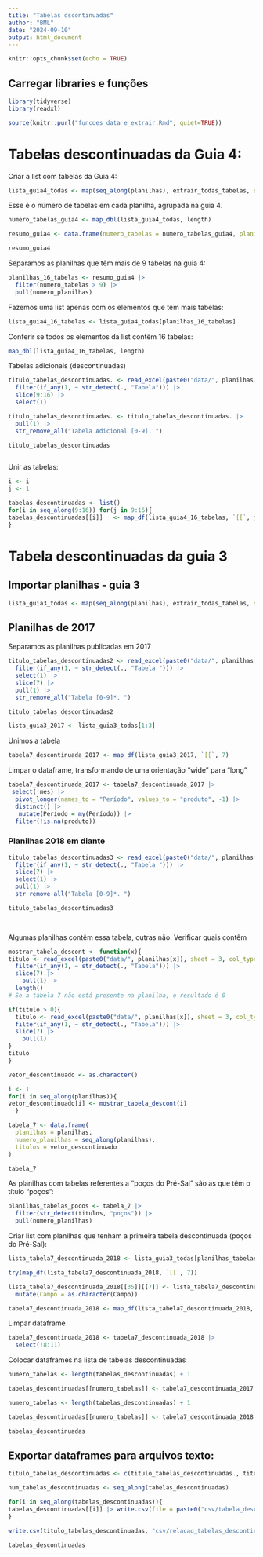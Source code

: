 ```yaml
---
title: "Tabelas dscontinuadas"
author: "BML"
date: "2024-09-10"
output: html_document
---
```


```r
knitr::opts_chunk$set(echo = TRUE)
```

## Carregar libraries e funções

```r
library(tidyverse)
library(readxl)
```

```r
source(knitr::purl("funcoes_data_e_extrair.Rmd", quiet=TRUE))
```



# Tabelas descontinuadas da Guia 4:

Criar a list com tabelas da Guia 4:

```r
lista_guia4_todas <- map(seq_along(planilhas), extrair_todas_tabelas, sheet = 4)
```

Esse é o número de tabelas em cada planilha, agrupada na guia 4.
```r
numero_tabelas_guia4 <- map_dbl(lista_guia4_todas, length)

resumo_guia4 <- data.frame(numero_tabelas = numero_tabelas_guia4, planilhas = planilhas, numero_planilhas = seq_along(planilhas))

resumo_guia4
```
Separamos as planilhas que têm mais de 9 tabelas na guia 4:
```r
planilhas_16_tabelas <- resumo_guia4 |> 
  filter(numero_tabelas > 9) |> 
  pull(numero_planilhas)
```
Fazemos uma list apenas com os elementos que têm mais tabelas:
```r
lista_guia4_16_tabelas <- lista_guia4_todas[planilhas_16_tabelas]
```
Conferir se todos os elementos da list contêm 16 tabelas:
```r
map_dbl(lista_guia4_16_tabelas, length)
```
Tabelas adicionais (descontinuadas)
```r
titulo_tabelas_descontinuadas. <- read_excel(paste0("data/", planilhas[33]), sheet = 4, col_types = "text",  .name_repair = "unique_quiet") |> 
  filter(if_any(1, ~ str_detect(., "Tabela"))) |> 
  slice(9:16) |> 
  select(1) 

titulo_tabelas_descontinuadas. <- titulo_tabelas_descontinuadas. |> 
  pull(1) |> 
  str_remove_all("Tabela Adicional [0-9]. ")

titulo_tabelas_descontinuadas
```

```r

```


Unir as tabelas:
```r
i <- i
j <- 1

tabelas_descontinuadas <- list()
for(i in seq_along(9:16)) for(j in 9:16){
tabelas_descontinuadas[[i]]   <- map_df(lista_guia4_16_tabelas, `[[`, j)
}

```

# Tabela descontinuadas da guia 3

## Importar planilhas - guia 3

```r
lista_guia3_todas <- map(seq_along(planilhas), extrair_todas_tabelas, sheet = 3)
```

## Planilhas de 2017

Separamos as planilhas publicadas em 2017

```r
titulo_tabelas_descontinuadas2 <- read_excel(paste0("data/", planilhas[1]), sheet = 3, col_types = "text",  .name_repair = "unique_quiet") |> 
  filter(if_any(1, ~ str_detect(., "Tabela "))) |> 
  select(1) |> 
  slice(7) |> 
  pull(1) |> 
  str_remove_all("Tabela [0-9]*. ")

titulo_tabelas_descontinuadas2
```

```r
lista_guia3_2017 <- lista_guia3_todas[1:3]
```

Unimos a tabela

```r
tabela7_descontinuada_2017 <- map_df(lista_guia3_2017, `[[`, 7)
```
Limpar o dataframe, transformando de uma orientação "wide" para "long"

```r
tabela7_descontinuada_2017 <- tabela7_descontinuada_2017 |> 
 select(!mes) |> 
  pivot_longer(names_to = "Período", values_to = "produto", -1) |> 
  distinct() |> 
   mutate(Período = my(Período)) |> 
  filter(!is.na(produto)) 
```



### Planilhas 2018 em diante
```r
titulo_tabelas_descontinuadas3 <- read_excel(paste0("data/", planilhas[4]), sheet = 3, col_types = "text",  .name_repair = "unique_quiet") |> 
  filter(if_any(1, ~ str_detect(., "Tabela "))) |> 
  slice(7) |>
  select(1) |> 
  pull(1) |> 
  str_remove_all("Tabela [0-9]*. ")

titulo_tabelas_descontinuadas3

 
```
Algumas planilhas contêm essa tabela, outras não. Verificar quais contêm

```r
mostrar_tabela_descont <- function(x){
titulo <- read_excel(paste0("data/", planilhas[x]), sheet = 3, col_types = "text",  .name_repair = "unique_quiet") |> 
  filter(if_any(1, ~ str_detect(., "Tabela"))) |> 
  slice(7) |> 
    pull(1) |> 
  length()
# Se a tabela 7 não está presente na planilha, o resultado é 0

if(titulo > 0){
  titulo <- read_excel(paste0("data/", planilhas[x]), sheet = 3, col_types = "text",  .name_repair = "unique_quiet") |> 
  filter(if_any(1, ~ str_detect(., "Tabela"))) |> 
  slice(7) |> 
    pull(1)
}
titulo
}

vetor_descontinuado <- as.character()

i <- 1
for(i in seq_along(planilhas)){
vetor_descontinuado[i] <- mostrar_tabela_descont(i)
  }

tabela_7 <- data.frame(
  planilhas = planilhas,
  numero_planilhas = seq_along(planilhas),
  titulos = vetor_descontinuado
)

tabela_7
```
As planilhas com tabelas referentes a "poços do Pré-Sal" são as que têm o título "poços":

```r
planilhas_tabelas_pocos <- tabela_7 |> 
  filter(str_detect(titulos, "poços")) |> 
  pull(numero_planilhas)
```

Criar list com planilhas que tenham a primeira tabela descontinuada (poços do Pré-Sal):

```r
lista_tabela7_descontinuada_2018 <- lista_guia3_todas[planilhas_tabelas_pocos]

```


```r
try(map_df(lista_tabela7_descontinuada_2018, `[[`, 7))


```
```r
lista_tabela7_descontinuada_2018[[35]][[7]] <- lista_tabela7_descontinuada_2018[[35]][[7]] |> 
  mutate(Campo = as.character(Campo))
```

```r
tabela7_descontinuada_2018 <- map_df(lista_tabela7_descontinuada_2018, `[[`, 7)
```
Limpar dataframe

```r
tabela7_descontinuada_2018 <- tabela7_descontinuada_2018 |> 
  select(!8:11)
```
Colocar dataframes na lista de tabelas descontinuadas

```r
numero_tabelas <- length(tabelas_descontinuadas) + 1

tabelas_descontinuadas[[numero_tabelas]] <- tabela7_descontinuada_2017

numero_tabelas <- length(tabelas_descontinuadas) + 1

tabelas_descontinuadas[[numero_tabelas]] <- tabela7_descontinuada_2018

tabelas_descontinuadas
```





## Exportar dataframes para arquivos texto:

```r
titulo_tabelas_descontinuadas <- c(titulo_tabelas_descontinuadas., titulo_tabelas_descontinuadas2, titulo_tabelas_descontinuadas3)
```


```r
num_tabelas_descontinuadas <- seq_along(tabelas_descontinuadas)

for(i in seq_along(tabelas_descontinuadas)){
tabelas_descontinuadas[[i]] |> write.csv(file = paste0("csv/tabela_descontinuada",i, ".csv"))  
}

write.csv(titulo_tabelas_descontinuadas, "csv/relacao_tabelas_descontinuadas.csv")
```

```r
tabelas_descontinuadas
```

